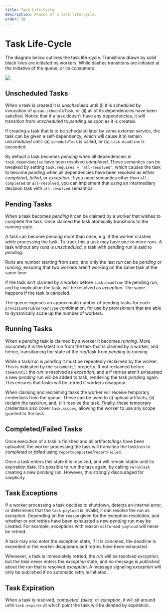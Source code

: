 ---
title: Task Life-Cycle
description: Phases of a task life-cycle.
order: 50
---

# Task Life-Cycle

The diagram below outlines the task life-cycle. Transitions drawn by solid
black lines are initiated by workers. While dashes transitions are initiated
at the initiative of the queue, or its consumers.

<Image src={taskLifeCycle} />

## Unscheduled Tasks
When a task is created it is _unscheduled_ until (i) it is scheduled by
invocation of `queue.scheduleTask`, or (ii) all of its dependencies have been
satisfied. Notice that if a task doesn't have any dependencies, it will
transition from _unscheduled_ to _pending_ as soon as it is created.

If creating a task that is to be scheduled later by some external service, the
task can be given a self-dependency, which will cause it to remain _unscheduled_
until: (a) `scheduleTask` is called, or (b) `task.deadline` is exceeded.

By default a task becomes _pending_ when all dependencies in
`task.dependencies` have been resolved _completed_. These semantics can be
tweaked by setting `task.requires = 'all-resolved'`, which causes the task to
become _pending_ when all dependencies have been resolved as either _completed_,
_failed_, or _exception_. If you need semantics other than `all-completed` or
`all-resolved`, you can implement that using an intermediary decision task with
`all-resolved` semantics.

## Pending Tasks
When a task becomes _pending_ it can be claimed by a worker that wishes to
complete the task. Once claimed the task atomically transitions to the _running_
state.

A task can become _pending_ more than once, e.g. if the worker crashes while
processing the task. To track this a task may have one or more _runs_. A task
without any runs is _unscheduled_, a task with pending run is said to _pending_.

Runs are number starting from zero, and only the last _run_ can be _pending_ or
_running_, ensuring that two workers aren't working on the same task at the same
time.

If the task isn't claimed by a worker before `task.deadline` the pending _run_,
and by implication the task, will be resolved as _exception_. The same happens
if the task is canceled.

The queue exposes an approximate number of pending tasks for each
`provisionerId`/`workerType` combination, for use by provisioners that are able
to dynamically scale up the number of workers.

## Running Tasks
When a _pending_ task is claimed by a worker it becomes _running_.
More accurately it is the latest run from the task that is claimed by a worker,
and hence, transitioning the state of the run/task from _pending_ to _running_.

While a task/run is _pending_ it must be repeatedly reclaimed by the worker.
This is indicated by the `takenUntil` property. If not reclaimed before
`takenUntil` the _run_ is resolved as _exception_, and a if retries aren't
exhausted a new _pending_ run will be added to task, rendering the task
_pending_ again. This ensures that tasks will be retried if workers disappear.

When claiming and reclaiming tasks the worker will receive temporary credentials
from the queue. These can be used to (i) upload artifacts, (ii) reclaim the
task/run, and, (iii) resolve the task. Finally, these temporary credentials also
cover `task.scopes`, allowing the worker to use any scope granted to the task.

## Completed/Failed Tasks
Once execution of a task is finished and all artifacts/logs have been uploaded,
the worker processing the task will transition the task/run to _completed_ or
_failed_ using `reportCompleted`/`reportFailed`.

Once a task enters this state it is resolved, and will remain stable until its
expiration date. It's possible to run the task again, by calling `rerunTask`
creating a new _pending_ run. However, this strongly discouraged for simplicity.

## Task Exceptions
If a worker processing a task decides to shutdown, detects an internal error, or
determines that the `task.payload` is invalid, it can resolve the _run_ as
_exception_. Depending on the `reason` given for the exception resolution, and
whether or not retries have been exhausted a new _pending_ run may be created.
For example, exceptions with reason `malformed-payload` will never be retried.

A task may also enter the exception state, if it is canceled, the deadline is
exceeded or the worker disappears and retries have been exhausted.

Whenever, a task is immediately retried, the _run_ will be resolved _exception_,
but the _task_ never enters the _exception_ state, and no message is published
about the _run_ that is resolved _exception_. A message signaling _exception_
will only be published if no automatic retry is initiated.

## Task Expiration
When a task is resolved, _completed_, _failed_, or _exception_, it will sit
around until `task.expires` at which point the task will be deleted by
expiration.
